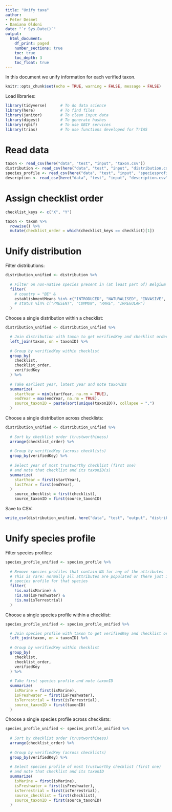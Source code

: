 ```yaml
---
title: "Unify taxa"
author:
- Peter Desmet
- Damiano Oldoni
date: "`r Sys.Date()`"
output:
  html_document:
    df_print: paged
    number_sections: true
    toc: true
    toc_depth: 3
    toc_float: true
---
```


In this document we unify information for each verified taxon.

```r
knitr::opts_chunk$set(echo = TRUE, warning = FALSE, message = FALSE)
```

Load libraries:

```r
library(tidyverse)      # To do data science
library(here)           # To find files
library(janitor)        # To clean input data
library(digest)         # To generate hashes
library(rgbif)          # To use GBIF services
library(trias)          # To use functions developed for TrIAS
```

# Read data

```r
taxon <- read_csv(here("data", "test", "input", "taxon.csv"))
distribution <- read_csv(here("data", "test", "input", "distribution.csv"))
species_profile <- read_csv(here("data", "test", "input", "speciesprofile.csv"))
description <- read_csv(here("data", "test", "input", "description.csv"))
```

# Assign checklist order

```r
checklist_keys <- c("X", "Y")

taxon <- taxon %>%
  rowwise() %>%
  mutate(checklist_order = which(checklist_keys == checklist)[1])
```

# Unify distribution

Filter distributions:

```r
distribution_unified <- distribution %>%
  
  # Filter on non-native species present in (at least part of) Belgium
  filter(
    # country = "BE" &
    establishmentMeans %in% c("INTRODUCED", "NATURALISED", "INVASIVE", "ASSISTED COLONISATION")
    # status %in% c("PRESENT", "COMMON", "RARE", "IRREGULAR")
  )
```

Choose a single distribution within a checklist:

```r
distribution_unified <- distribution_unified %>%

  # Join distribution with taxon to get verifiedKey and checklist order
  left_join(taxon, on = taxonID) %>%
  
  # Group by verifiedKey within checklist
  group_by(
    checklist,
    checklist_order,
    verifiedKey
  ) %>%
  
  # Take earliest year, latest year and note taxonIDs
  summarize(
    startYear = min(startYear, na.rm = TRUE),
    endYear = max(endYear, na.rm = TRUE),
    source_taxonID = paste(sort(unique(taxonID)), collapse = ",")
  )
```

Choose a single distribution across checklists:

```r
distribution_unified <- distribution_unified %>%
  
  # Sort by checklist order (trustworthiness)
  arrange(checklist_order) %>%
  
  # Group by verifiedKey (across checklists)
  group_by(verifiedKey) %>%
  
  # Select year of most trustworthy checklist (first one)
  # and note that checklist and its taxonID(s)
  summarize(
    startYear = first(startYear),
    lastYear = first(endYear),
  ) 
    source_checklist = first(checklist),
    source_taxonID = first(source_taxonID)
```

Save to CSV:

```r
write_csv(distribution_unified, here("data", "test", "output", "distribution_unified.csv"), na = "")
```

# Unify species profile

Filter species profiles:

```r
species_profile_unified <- species_profile %>%
  
  # Remove species profiles that contain NA for any of the attributes
  # This is rare: normally all attributes are populated or there just isn't a
  # species profile for that species
  filter(
    !is.na(isMarine) &
    !is.na(isFreshwater) &
    !is.na(isTerrestrial)
  )
```

Choose a single species profile within a checklist:

```r
species_profile_unified <- species_profile_unified %>%

  # Join species profile with taxon to get verifiedKey and checklist order
  left_join(taxon, on = taxonID) %>%
  
  # Group by verifiedKey within checklist
  group_by(
    checklist,
    checklist_order,
    verifiedKey
  ) %>%
  
  # Take first species profile and note taxonID
  summarize(
    isMarine = first(isMarine),
    isFreshwater = first(isFreshwater),
    isTerrestrial = first(isTerrestrial),
    source_taxonID = first(taxonID)
  )
```

Choose a single species profile across checklists:

```r
species_profile_unified <- species_profile_unified %>%
  
  # Sort by checklist order (trustworthiness)
  arrange(checklist_order) %>%
  
  # Group by verifiedKey (across checklists)
  group_by(verifiedKey) %>%
  
  # Select species profile of most trustworthy checklist (first one)
  # and note that checklist and its taxonID
  summarize(
    isMarine = first(isMarine),
    isFreshwater = first(isFreshwater),
    isTerrestrial = first(isTerrestrial),
    source_checklist = first(checklist),
    source_taxonID = first(source_taxonID)
  )
```


